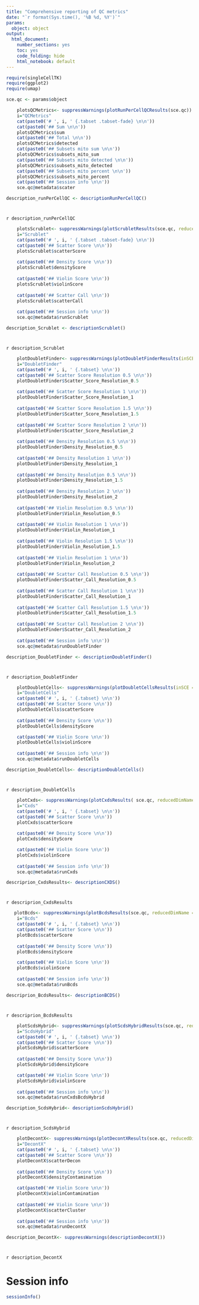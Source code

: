 ```yaml
---
title: "Comprehensive reporting of QC metrics"
date: "`r format(Sys.time(), '%B %d, %Y')`"
params: 
  object: object
output:
  html_document:
    number_sections: yes
    toc: yes
    code_folding: hide
    html_notebook: default
---
```


```r
require(singleCellTK)
require(ggplot2)
require(umap)
```

```r
sce.qc <- params$object
```

```r
    plotsQCMetrics<- suppressWarnings(plotRunPerCellQCResults(sce.qc))
    i="QCMetrics"
    cat(paste0('# ', i, ' {.tabset .tabset-fade} \n\n'))
    cat(paste0('## Sum \n\n'))
    plotsQCMetrics$sum
    cat(paste0('## Total \n\n'))
    plotsQCMetrics$detected
    cat(paste0('## Subsets mito sum \n\n'))
    plotsQCMetrics$subsets_mito_sum
    cat(paste0('## Subsets mito detected \n\n'))
    plotsQCMetrics$subsets_mito_detected
    cat(paste0('## Subsets mito percent \n\n'))
    plotsQCMetrics$subsets_mito_percent
    cat(paste0('## Session info \n\n'))
    sce.qc@metadata$scater
```

```r
description_runPerCellQC <- descriptionRunPerCellQC()
```
# {.unlisted .unnumbered .toc-ignore}
`r description_runPerCellQC`

```r
    plotsScrublet<- suppressWarnings(plotScrubletResults(sce.qc, reducedDimName="UMAP"))
    i="Scrublet"
    cat(paste0('# ', i, ' {.tabset .tabset-fade} \n\n'))
    cat(paste0('## Scatter Score \n\n'))
    plotsScrublet$scatterScore
   
    cat(paste0('## Density Score \n\n'))
    plotsScrublet$densityScore
   
    cat(paste0('## Violin Score \n\n'))
    plotsScrublet$violinScore
 
    cat(paste0('## Scatter Call \n\n'))
    plotsScrublet$scatterCall
  
    cat(paste0('## Session info \n\n'))
    sce.qc@metadata$runScrublet
```

```r
description_Scrublet <- descriptionScrublet()
```
# {.unlisted .unnumbered .toc-ignore}
`r description_Scrublet`

```r
    plotDoubletFinder<- suppressWarnings(plotDoubletFinderResults(inSCE = sce.qc, reducedDimName = "UMAP"))
    i="DoubletFinder"
    cat(paste0('# ', i, ' {.tabset} \n\n'))
    cat(paste0('## Scatter Score Resolution 0.5 \n\n'))
    plotDoubletFinder$Scatter_Score_Resolution_0.5
   
    cat(paste0('## Scatter Score Resolution 1 \n\n'))
    plotDoubletFinder$Scatter_Score_Resolution_1
   
    cat(paste0('## Scatter Score Resolution 1.5 \n\n'))
    plotDoubletFinder$Scatter_Score_Resolution_1.5
 
    cat(paste0('## Scatter Score Resolution 2 \n\n'))
    plotDoubletFinder$Scatter_Score_Resolution_2
    
    cat(paste0('## Density Resolution 0.5 \n\n'))
    plotDoubletFinder$Density_Resolution_0.5
    
    cat(paste0('## Density Resolution 1 \n\n'))
    plotDoubletFinder$Density_Resolution_1
    
    cat(paste0('## Density Resolution 0.5 \n\n'))
    plotDoubletFinder$Density_Resolution_1.5
 
    cat(paste0('## Density Resolution 2 \n\n'))
    plotDoubletFinder$Density_Resolution_2
  
    cat(paste0('## Violin Resolution 0.5 \n\n'))
    plotDoubletFinder$Violin_Resolution_0.5
    
    cat(paste0('## Violin Resolution 1 \n\n'))
    plotDoubletFinder$Violin_Resolution_1
    
    cat(paste0('## Violin Resolution 1.5 \n\n'))
    plotDoubletFinder$Violin_Resolution_1.5
 
    cat(paste0('## Violin Resolution 1 \n\n'))
    plotDoubletFinder$Violin_Resolution_2
    
    cat(paste0('## Scatter Call Resolution 0.5 \n\n'))
    plotDoubletFinder$Scatter_Call_Resolution_0.5
    
    cat(paste0('## Scatter Call Resolution 1 \n\n'))
    plotDoubletFinder$Scatter_Call_Resolution_1
    
    cat(paste0('## Scatter Call Resolution 1.5 \n\n'))
    plotDoubletFinder$Scatter_Call_Resolution_1.5
 
    cat(paste0('## Scatter Call Resolution 2 \n\n'))
    plotDoubletFinder$Scatter_Call_Resolution_2
    
    cat(paste0('## Session info \n\n'))
    sce.qc@metadata$runDoubletFinder
```


```r
description_DoubletFinder <- descriptionDoubletFinder()
```

# {.unlisted .unnumbered .toc-ignore}
`r description_DoubletFinder`


```r
    plotDoubletCells<- suppressWarnings(plotDoubletCellsResults(inSCE = sce.qc, reducedDimName = "UMAP"))
    i="DoubletCells"
    cat(paste0('# ', i, ' {.tabset} \n\n'))
    cat(paste0('## Scatter Score \n\n'))
    plotDoubletCells$scatterScore
   
    cat(paste0('## Density Score \n\n'))
    plotDoubletCells$densityScore

    cat(paste0('## Violin Score \n\n'))
    plotDoubletCells$violinScore
    
    cat(paste0('## Session info \n\n'))
    sce.qc@metadata$runDoubletCells
```

```r
description_DoubletCells<- descriptionDoubletCells()
```

# {.unlisted .unnumbered .toc-ignore}
`r description_DoubletCells`


```r
    plotCxds<- suppressWarnings(plotCxdsResults( sce.qc, reducedDimName = "UMAP"))
    i="Cxds"
    cat(paste0('# ', i, ' {.tabset} \n\n'))
    cat(paste0('## Scatter Score \n\n'))
    plotCxds$scatterScore
   
    cat(paste0('## Density Score \n\n'))
    plotCxds$densityScore

    cat(paste0('## Violin Score \n\n'))
    plotCxds$violinScore
    
    cat(paste0('## Session info \n\n'))
    sce.qc@metadata$runCxds
```

```r
descriprion_CxdsResults<- descriptionCXDS()
```

# {.unlisted .unnumbered .toc-ignore}
`r descriprion_CxdsResults`

```r
   plotBcds<- suppressWarnings(plotBcdsResults(sce.qc, reducedDimName = "UMAP"))
    i="Bcds"
    cat(paste0('# ', i, ' {.tabset} \n\n'))
    cat(paste0('## Scatter Score \n\n'))
    plotBcds$scatterScore
   
    cat(paste0('## Density Score \n\n'))
    plotBcds$densityScore

    cat(paste0('## Violin Score \n\n'))
    plotBcds$violinScore
    
    cat(paste0('## Session info \n\n'))
    sce.qc@metadata$runBcds
```

```r
descriprion_BcdsResults<- descriptionBCDS()
```

# {.unlisted .unnumbered .toc-ignore}
`r descriprion_BcdsResults`


```r
    plotScdsHybrid<- suppressWarnings(plotScdsHybridResults(sce.qc, reducedDimName = "UMAP"))
    i="ScdsHybrid"
    cat(paste0('# ', i, ' {.tabset} \n\n'))
    cat(paste0('## Scatter Score \n\n'))
    plotScdsHybrid$scatterScore
   
    cat(paste0('## Density Score \n\n'))
    plotScdsHybrid$densityScore

    cat(paste0('## Violin Score \n\n'))
    plotScdsHybrid$violinScore
    
    cat(paste0('## Session info \n\n'))
    sce.qc@metadata$runCxdsBcdsHybrid
```

```r
description_ScdsHybrid<- descriptionScdsHybrid()
```

# {.unlisted .unnumbered .toc-ignore}
`r description_ScdsHybrid`

```r
    plotDecontX<- suppressWarnings(plotDecontXResults(sce.qc, reducedDimName = "UMAP"))
    i="DecontX"
    cat(paste0('# ', i, ' {.tabset} \n\n'))
    cat(paste0('## Scatter Score \n\n'))
    plotDecontX$scatterDecon
   
    cat(paste0('## Density Score \n\n'))
    plotDecontX$densityContamination

    cat(paste0('## Violin Score \n\n'))
    plotDecontX$violinContamination
    
    cat(paste0('## Violin Score \n\n'))
    plotDecontX$scatterCluster
    
    cat(paste0('## Session info \n\n'))
    sce.qc@metadata$runDecontX
```

```r
description_DecontX<- suppressWarnings(descriptionDecontX())
```

# {.unlisted .unnumbered .toc-ignore}
`r description_DecontX`

# Session info
```r
sessionInfo()
```



